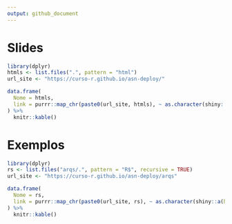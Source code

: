 ```yaml
---
output: github_document
---
```


# Slides

```r
library(dplyr)
htmls <- list.files(".", pattern = "html")
url_site <- "https://curso-r.github.io/asn-deploy/"

data.frame(
  Nome = htmls,
  link = purrr::map_chr(paste0(url_site, htmls), ~ as.character(shiny::a(href = .x, "link")))
) %>%
  knitr::kable()
```

# Exemplos

```r
library(dplyr)
rs <- list.files("arqs/.", pattern = "R$", recursive = TRUE)
url_site <- "https://curso-r.github.io/asn-deploy/arqs"

data.frame(
  Nome = rs,
  link = purrr::map_chr(paste0(url_site, rs), ~ as.character(shiny::a(href = .x, "link")))
) %>%
  knitr::kable()
```
